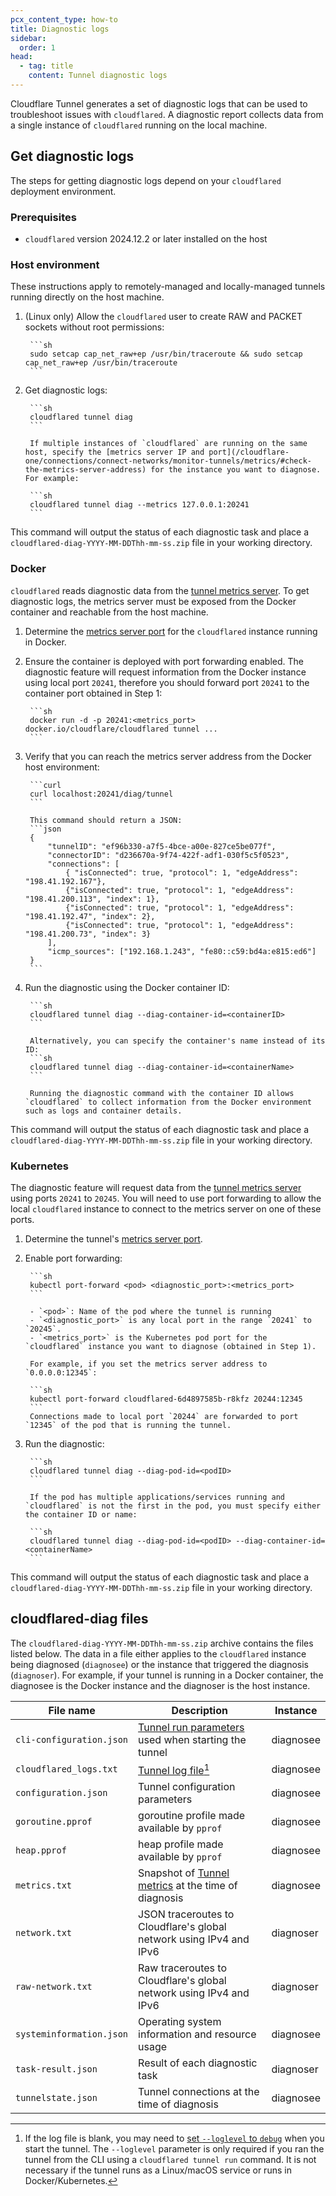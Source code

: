 ```yaml
---
pcx_content_type: how-to
title: Diagnostic logs
sidebar:
  order: 1
head:
  - tag: title
    content: Tunnel diagnostic logs
---
```



Cloudflare Tunnel generates a set of diagnostic logs that can be used to troubleshoot issues with `cloudflared`. A diagnostic report collects data from a single instance of `cloudflared` running on the local machine.

## Get diagnostic logs

The steps for getting diagnostic logs depend on your `cloudflared` deployment environment.

### Prerequisites

- `cloudflared` version 2024.12.2 or later installed on the host

### Host environment

These instructions apply to remotely-managed and locally-managed tunnels running directly on the host machine.

1. (Linux only) Allow the `cloudflared` user to create RAW and PACKET sockets without root permissions:

		```sh
		sudo setcap cap_net_raw+ep /usr/bin/traceroute && sudo setcap cap_net_raw+ep /usr/bin/traceroute
		```

2. Get diagnostic logs:

		```sh
		cloudflared tunnel diag
		```

		If multiple instances of `cloudflared` are running on the same host, specify the [metrics server IP and port](/cloudflare-one/connections/connect-networks/monitor-tunnels/metrics/#check-the-metrics-server-address) for the instance you want to diagnose. For example:

		```sh
		cloudflared tunnel diag --metrics 127.0.0.1:20241
		```

This command will output the status of each diagnostic task and place a `cloudflared-diag-YYYY-MM-DDThh-mm-ss.zip` file in your working directory.

### Docker

`cloudflared` reads diagnostic data from the [tunnel metrics server](/cloudflare-one/connections/connect-networks/monitor-tunnels/metrics/). To get diagnostic logs, the metrics server must be exposed from the Docker container and reachable from the host machine.

1. Determine the [metrics server port](/cloudflare-one/connections/connect-networks/monitor-tunnels/metrics/#default-metrics-server-address) for the `cloudflared` instance running in Docker.

2. Ensure the container is deployed with port forwarding enabled. The diagnostic feature will request information from the Docker instance using local port `20241`, therefore you should forward port `20241` to the container port obtained in Step 1:

		```sh
		docker run -d -p 20241:<metrics_port> docker.io/cloudflare/cloudflared tunnel ...
		```

3. Verify that you can reach the metrics server address from the Docker host environment:

		```curl
		curl localhost:20241/diag/tunnel
		```

		This command should return a JSON:
		```json
		{
			"tunnelID": "ef96b330-a7f5-4bce-a00e-827ce5be077f",
			"connectorID": "d236670a-9f74-422f-adf1-030f5c5f0523",
			"connections": [
				{ "isConnected": true, "protocol": 1, "edgeAddress": "198.41.192.167"},
				{"isConnected": true, "protocol": 1, "edgeAddress": "198.41.200.113", "index": 1},
				{"isConnected": true, "protocol": 1, "edgeAddress": "198.41.192.47", "index": 2},
				{"isConnected": true, "protocol": 1, "edgeAddress": "198.41.200.73", "index": 3}
			],
			"icmp_sources": ["192.168.1.243", "fe80::c59:bd4a:e815:ed6"]
		}
		```

4. Run the diagnostic using the Docker container ID:

		```sh
		cloudflared tunnel diag --diag-container-id=<containerID>
		```

		Alternatively, you can specify the container's name instead of its ID:
		```sh
		cloudflared tunnel diag --diag-container-id=<containerName>
		```

		Running the diagnostic command with the container ID allows `cloudflared` to collect information from the Docker environment such as logs and container details.

This command will output the status of each diagnostic task and place a `cloudflared-diag-YYYY-MM-DDThh-mm-ss.zip` file in your working directory.

### Kubernetes

The diagnostic feature will request data from the [tunnel metrics server](/cloudflare-one/connections/connect-networks/monitor-tunnels/metrics/) using ports `20241` to `20245`. You will need to use port forwarding to allow the local `cloudflared` instance to connect to the metrics server on one of these ports.

1. Determine the tunnel's [metrics server port](/cloudflare-one/connections/connect-networks/monitor-tunnels/metrics/#default-metrics-server-address).

2. Enable port forwarding:

		```sh
		kubectl port-forward <pod> <diagnostic_port>:<metrics_port>
		```

		- `<pod>`: Name of the pod where the tunnel is running
		- `<diagnostic_port>` is any local port in the range `20241` to `20245`.
		- `<metrics_port>` is the Kubernetes pod port for the `cloudflared` instance you want to diagnose (obtained in Step 1).

		For example, if you set the metrics server address to `0.0.0.0:12345`:

		```sh
		kubectl port-forward cloudflared-6d4897585b-r8kfz 20244:12345
		```
		Connections made to local port `20244` are forwarded to port `12345` of the pod that is running the tunnel.

3. Run the diagnostic:

		```sh
		cloudflared tunnel diag --diag-pod-id=<podID>
		```

		If the pod has multiple applications/services running and `cloudflared` is not the first in the pod, you must specify either the container ID or name:

		```sh
		cloudflared tunnel diag --diag-pod-id=<podID> --diag-container-id=<containerName>
		```

This command will output the status of each diagnostic task and place a `cloudflared-diag-YYYY-MM-DDThh-mm-ss.zip` file in your working directory.

## cloudflared-diag files

The `cloudflared-diag-YYYY-MM-DDThh-mm-ss.zip` archive contains the files listed below. The data in a file either applies to the `cloudflared` instance being diagnosed (`diagnosee`) or the instance that triggered the diagnosis (`diagnoser`). For example, if your tunnel is running in a Docker container, the diagnosee is the Docker instance and the diagnoser is the host instance.

| File name  | Description | Instance |
| -| - | - |
| `cli-configuration.json`| [Tunnel run parameters](/cloudflare-one/connections/connect-networks/configure-tunnels/tunnel-run-parameters/) used when starting the tunnel | diagnosee|
| `cloudflared_logs.txt` | [Tunnel log file](/cloudflare-one/connections/connect-networks/monitor-tunnels/logs/)[^1]  | diagnosee|
| `configuration.json` | Tunnel configuration parameters | diagnosee|
| `goroutine.pprof` | goroutine profile made available by `pprof` | diagnosee|
| `heap.pprof` | 	heap profile made available by `pprof`| diagnosee|
| `metrics.txt` | Snapshot of [Tunnel metrics](/cloudflare-one/connections/connect-networks/monitor-tunnels/metrics/#available-metrics) at the time of diagnosis | diagnosee|
| `network.txt` | JSON traceroutes to Cloudflare's global network using IPv4 and IPv6 | diagnoser|
| `raw-network.txt` | Raw traceroutes to Cloudflare's global network using IPv4 and IPv6 | diagnoser|
| `systeminformation.json` | Operating system information and resource usage | diagnosee|
| `task-result.json` | Result of each diagnostic task | diagnoser |
| `tunnelstate.json` | Tunnel connections at the time of diagnosis| diagnosee|

[^1]: If the log file is blank, you may need to [set `--loglevel` to `debug`](/cloudflare-one/connections/connect-networks/monitor-tunnels/logs/#view-logs-on-the-server) when you start the tunnel. The `--loglevel` parameter is only required if you ran the tunnel from the CLI using a `cloudflared tunnel run` command. It is not necessary if the tunnel runs as a Linux/macOS service or runs in Docker/Kubernetes.